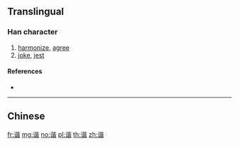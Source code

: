 {{character info/new}}
{{also|諧}}
==Translingual==

===Han character===
{{Han char|rn=149|rad=讠|as=09|sn=11|four=|canj=IVPPA}}

# [[harmonize]], [[agree]]
# [[joke]], [[jest]]

====References====
* {{Han ref|kx=1188.181|hdz=63996.100|uh=8C10|ud=35856}}

----

==Chinese==
{{zh-see|諧}}

[[fr:谐]]
[[mg:谐]]
[[no:谐]]
[[pl:谐]]
[[th:谐]]
[[zh:谐]]